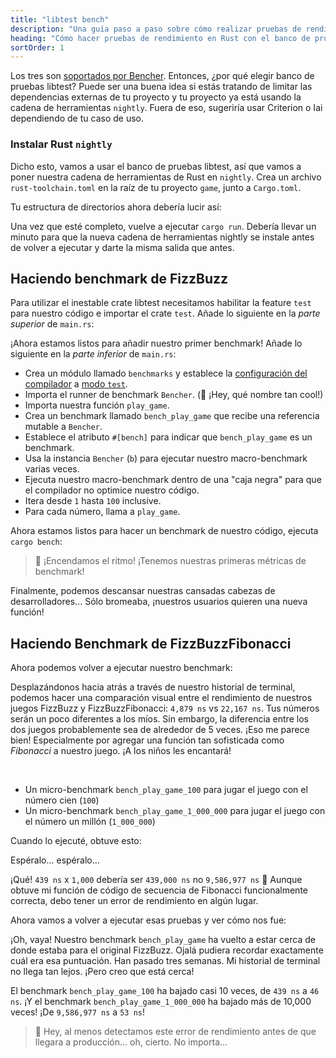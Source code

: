 ```yaml
---
title: "libtest bench"
description: "Una guía paso a paso sobre cómo realizar pruebas de rendimiento con el banco de pruebas de libtest en Rust"
heading: "Cómo hacer pruebas de rendimiento en Rust con el banco de pruebas libtest"
sortOrder: 1
---
```



<Benchmarking />

<WhatIsRust />

<FizzBuzzRust />

<StepByStepRust />

<MicroVsMacro />

<BenchmarkingRust />

Los tres son [soportados por Bencher](/docs/es/explanation/adapters/). Entonces, ¿por qué elegir banco de pruebas libtest?
Puede ser una buena idea si estás tratando de limitar las dependencias externas de tu proyecto
y tu proyecto ya está usando la cadena de herramientas `nightly`.
Fuera de eso, sugeriría usar Criterion o Iai dependiendo de tu caso de uso.

### Instalar Rust `nightly`

Dicho esto, vamos a usar el banco de pruebas libtest, así que vamos a poner nuestra cadena de herramientas de Rust en `nightly`.
Crea un archivo `rust-toolchain.toml` en la raíz de tu proyecto `game`, junto a `Cargo.toml`.

<RustToolchainRustBenchCode />

Tu estructura de directorios ahora debería lucir así:

<RustToolchainRustBenchTree />

Una vez que esté completo, vuelve a ejecutar `cargo run`.
Debería llevar un minuto para que la nueva cadena de herramientas nightly se instale
antes de volver a ejecutar y darte la misma salida que antes.

<FizzBuzzRefactorRust />

## Haciendo benchmark de FizzBuzz

Para utilizar el inestable crate libtest necesitamos habilitar la feature `test` para nuestro código e importar el crate `test`. Añade lo siguiente en la _parte superior_ de `main.rs`:

<TestCreateRustBenchCode />

¡Ahora estamos listos para añadir nuestro primer benchmark!
Añade lo siguiente en la _parte inferior_ de `main.rs`:

<BenchPlayGameRustBenchCode />

- Crea un módulo llamado `benchmarks` y establece la 
  [configuración del compilador](https://doc.rust-lang.org/reference/conditional-compilation.html#the-cfg-attribute)
  a [modo `test`](https://doc.rust-lang.org/book/ch11-03-test-organization.html#the-tests-module-and-cfgtest).
- Importa el runner de benchmark `Bencher`. (🐰 ¡Hey, qué nombre tan cool!)
- Importa nuestra función `play_game`.
- Crea un benchmark llamado `bench_play_game` que recibe una referencia mutable a `Bencher`.
- Establece el atributo `#[bench]` para indicar que `bench_play_game` es un benchmark.
- Usa la instancia `Bencher` (`b`) para ejecutar nuestro macro-benchmark varias veces.
- Ejecuta nuestro macro-benchmark dentro de una "caja negra" para que el compilador no optimice nuestro código.
- Itera desde `1` hasta `100` inclusive.
- Para cada número, llama a `play_game`.

Ahora estamos listos para hacer un benchmark de nuestro código, ejecuta `cargo bench`:

<BenchPlayGameRustBenchOutput />

> 🐰 ¡Encendamos el ritmo! ¡Tenemos nuestras primeras métricas de benchmark!

Finalmente, podemos descansar nuestras cansadas cabezas de desarrolladores...
Sólo bromeaba, ¡nuestros usuarios quieren una nueva función!

<FizzBuzzFibonacciRust>
  <PlayGameRustCode />
</FizzBuzzFibonacciRust>

## Haciendo Benchmark de FizzBuzzFibonacci

Ahora podemos volver a ejecutar nuestro benchmark:

<BenchPlayGameFibonacciRustBenchOutput />

Desplazándonos hacia atrás a través de nuestro historial de terminal,
podemos hacer una comparación visual entre el rendimiento de nuestros juegos FizzBuzz y FizzBuzzFibonacci: `4,879 ns` vs `22,167 ns`.
Tus números serán un poco diferentes a los míos.
Sin embargo, la diferencia entre los dos juegos probablemente sea de alrededor de 5 veces.
¡Eso me parece bien! Especialmente por agregar una función tan sofisticada como _Fibonacci_ a nuestro juego.
¡A los niños les encantará!

<FizzBuzzFibonacciOpenRust>
  <FizzBuzzFibonacciOpenRustCode />
</FizzBuzzFibonacciOpenRust>

<TheEnd />

<br />

<OnFire />

<BenchPlayGameOnFireRustBenchCode />

- Un micro-benchmark `bench_play_game_100` para jugar el juego con el número cien (`100`)
- Un micro-benchmark `bench_play_game_1_000_000` para jugar el juego con el número un millón (`1_000_000`)

Cuando lo ejecuté, obtuve esto:

<BenchPlayGameOnFireRustBenchOutputStart />

Espéralo... espéralo...

<BenchPlayGameOnFireRustBenchOutput />

¡Qué! `439 ns` x `1,000` debería ser `439,000 ns` no `9,586,977 ns` 🤯
Aunque obtuve mi función de código de secuencia de Fibonacci funcionalmente correcta, debo tener un error de rendimiento en algún lugar.

<FizzBuzzFibonacciFixRust />

Ahora vamos a volver a ejecutar esas pruebas y ver cómo nos fue:

<BenchPlayGameFixRustBenchOutput />

¡Oh, vaya! Nuestro benchmark `bench_play_game` ha vuelto a estar cerca de donde estaba para el original FizzBuzz.
Ojalá pudiera recordar exactamente cuál era esa puntuación. Han pasado tres semanas.
Mi historial de terminal no llega tan lejos.
¡Pero creo que está cerca!

El benchmark `bench_play_game_100` ha bajado casi 10 veces, de `439 ns` a `46 ns`.
¡Y el benchmark `bench_play_game_1_000_000` ha bajado más de 10,000 veces! ¡De `9,586,977 ns` a `53 ns`!

> 🐰 Hey, al menos detectamos este error de rendimiento antes de que llegara a producción... oh, cierto. No importa...

<CatchInCi />

<CatchInCiRustBenchOutput />

<CatchInCiPlot />

<CatchInCiPlotRustBench title="Cómo hacer benchmark de Rust con banco de pruebas libtest" />

<BencherFooter />
